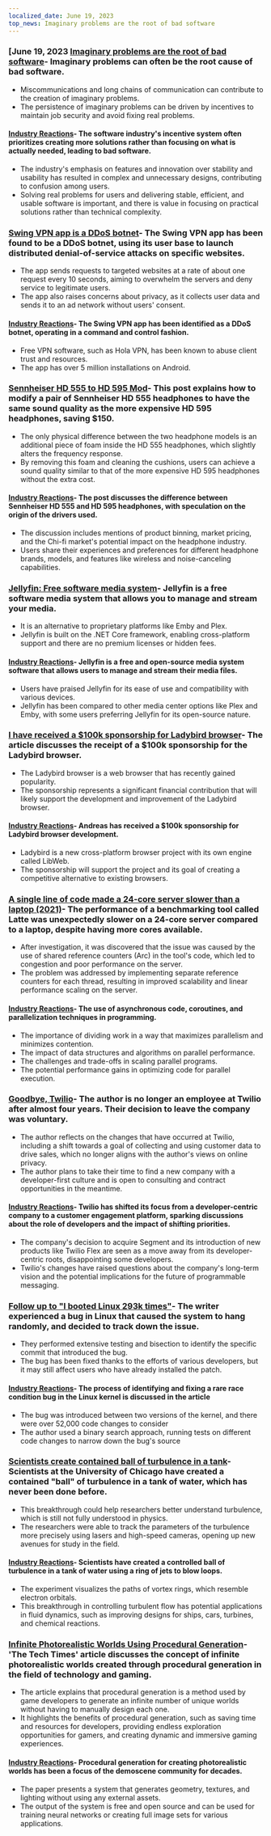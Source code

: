```yaml
---
localized_date: June 19, 2023
top_news: Imaginary problems are the root of bad software
---
```




<CallToAction />

<Steps>

### [June 19, 2023 [Imaginary problems are the root of bad software](https://cerebralab.com/Imaginary_Problems_Are_the_Root_of_Bad_Software)- Imaginary problems can often be the root cause of bad software.

- Miscommunications and long chains of communication can contribute to the creation of imaginary problems.
- The persistence of imaginary problems can be driven by incentives to maintain job security and avoid fixing real problems.

#### [Industry Reactions](http://news.ycombinator.com/item?id=36380711)- The software industry's incentive system often prioritizes creating more solutions rather than focusing on what is actually needed, leading to bad software.

- The industry's emphasis on features and innovation over stability and usability has resulted in complex and unnecessary designs, contributing to confusion among users.
- Solving real problems for users and delivering stable, efficient, and usable software is important, and there is value in focusing on practical solutions rather than technical complexity.

### [Swing VPN app is a DDoS botnet](https://lecromee.github.io/posts/swing_vpn_ddosing_sites/)- The Swing VPN app has been found to be a DDoS botnet, using its user base to launch distributed denial-of-service attacks on specific websites.

- The app sends requests to targeted websites at a rate of about one request every 10 seconds, aiming to overwhelm the servers and deny service to legitimate users.
- The app also raises concerns about privacy, as it collects user data and sends it to an ad network without users' consent.

#### [Industry Reactions](http://news.ycombinator.com/item?id=36382700)- The Swing VPN app has been identified as a DDoS botnet, operating in a command and control fashion.

- Free VPN software, such as Hola VPN, has been known to abuse client trust and resources.
- The app has over 5 million installations on Android.

### [Sennheiser HD 555 to HD 595 Mod](http://mikebeauchamp.com/misc/sennheiser-hd-555-to-hd-595-mod/)- This post explains how to modify a pair of Sennheiser HD 555 headphones to have the same sound quality as the more expensive HD 595 headphones, saving $150.

- The only physical difference between the two headphone models is an additional piece of foam inside the HD 555 headphones, which slightly alters the frequency response.
- By removing this foam and cleaning the cushions, users can achieve a sound quality similar to that of the more expensive HD 595 headphones without the extra cost.

#### [Industry Reactions](http://news.ycombinator.com/item?id=36377875)- The post discusses the difference between Sennheiser HD 555 and HD 595 headphones, with speculation on the origin of the drivers used.

- The discussion includes mentions of product binning, market pricing, and the Chi-fi market's potential impact on the headphone industry.
- Users share their experiences and preferences for different headphone brands, models, and features like wireless and noise-canceling capabilities.

### [Jellyfin: Free software media system](https://github.com/jellyfin/jellyfin)- Jellyfin is a free software media system that allows you to manage and stream your media.

- It is an alternative to proprietary platforms like Emby and Plex.
- Jellyfin is built on the .NET Core framework, enabling cross-platform support and there are no premium licenses or hidden fees.

#### [Industry Reactions](http://news.ycombinator.com/item?id=36378689)- Jellyfin is a free and open-source media system software that allows users to manage and stream their media files.

- Users have praised Jellyfin for its ease of use and compatibility with various devices.
- Jellyfin has been compared to other media center options like Plex and Emby, with some users preferring Jellyfin for its open-source nature.

### [I have received a $100k sponsorship for Ladybird browser](https://twitter.com/awesomekling/status/1670298370550779905)- The article discusses the receipt of a $100k sponsorship for the Ladybird browser.

- The Ladybird browser is a web browser that has recently gained popularity.
- The sponsorship represents a significant financial contribution that will likely support the development and improvement of the Ladybird browser.

#### [Industry Reactions](http://news.ycombinator.com/item?id=36377805)- Andreas has received a $100k sponsorship for Ladybird browser development.

- Ladybird is a new cross-platform browser project with its own engine called LibWeb.
- The sponsorship will support the project and its goal of creating a competitive alternative to existing browsers.

### [A single line of code made a 24-core server slower than a laptop (2021)](https://pkolaczk.github.io/server-slower-than-a-laptop/)- The performance of a benchmarking tool called Latte was unexpectedly slower on a 24-core server compared to a laptop, despite having more cores available.

- After investigation, it was discovered that the issue was caused by the use of shared reference counters (Arc) in the tool's code, which led to congestion and poor performance on the server.
- The problem was addressed by implementing separate reference counters for each thread, resulting in improved scalability and linear performance scaling on the server.

#### [Industry Reactions](http://news.ycombinator.com/item?id=36376669)- The use of asynchronous code, coroutines, and parallelization techniques in programming.

- The importance of dividing work in a way that maximizes parallelism and minimizes contention.
- The impact of data structures and algorithms on parallel performance.
- The challenges and trade-offs in scaling parallel programs.
- The potential performance gains in optimizing code for parallel execution.

### [Goodbye, Twilio](https://blog.miguelgrinberg.com/post/goodbye-twilio)- The author is no longer an employee at Twilio after almost four years. Their decision to leave the company was voluntary.

- The author reflects on the changes that have occurred at Twilio, including a shift towards a goal of collecting and using customer data to drive sales, which no longer aligns with the author's views on online privacy.
- The author plans to take their time to find a new company with a developer-first culture and is open to consulting and contract opportunities in the meantime.

#### [Industry Reactions](http://news.ycombinator.com/item?id=36382361)- Twilio has shifted its focus from a developer-centric company to a customer engagement platform, sparking discussions about the role of developers and the impact of shifting priorities.

- The company's decision to acquire Segment and its introduction of new products like Twilio Flex are seen as a move away from its developer-centric roots, disappointing some developers.
- Twilio's changes have raised questions about the company's long-term vision and the potential implications for the future of programmable messaging.

### [Follow up to "I booted Linux 293k times"](https://rwmj.wordpress.com/2023/06/18/follow-up-to-i-booted-linux-292612-times/)- The writer experienced a bug in Linux that caused the system to hang randomly, and decided to track down the issue.

- They performed extensive testing and bisection to identify the specific commit that introduced the bug.
- The bug has been fixed thanks to the efforts of various developers, but it may still affect users who have already installed the patch.

#### [Industry Reactions](http://news.ycombinator.com/item?id=36379615)- The process of identifying and fixing a rare race condition bug in the Linux kernel is discussed in the article

- The bug was introduced between two versions of the kernel, and there were over 52,000 code changes to consider
- The author used a binary search approach, running tests on different code changes to narrow down the bug's source

### [Scientists create contained ball of turbulence in a tank](https://news.uchicago.edu/story/tempest-teacup-uchicago-physicists-make-breakthrough-creating-turbulence)- Scientists at the University of Chicago have created a contained "ball" of turbulence in a tank of water, which has never been done before.

- This breakthrough could help researchers better understand turbulence, which is still not fully understood in physics.
- The researchers were able to track the parameters of the turbulence more precisely using lasers and high-speed cameras, opening up new avenues for study in the field.

#### [Industry Reactions](http://news.ycombinator.com/item?id=36376875)- Scientists have created a controlled ball of turbulence in a tank of water using a ring of jets to blow loops.

- The experiment visualizes the paths of vortex rings, which resemble electron orbitals.
- This breakthrough in controlling turbulent flow has potential applications in fluid dynamics, such as improving designs for ships, cars, turbines, and chemical reactions.

### [Infinite Photorealistic Worlds Using Procedural Generation](https://arxiv.org/abs/2306.09310)- 'The Tech Times' article discusses the concept of infinite photorealistic worlds created through procedural generation in the field of technology and gaming.

- The article explains that procedural generation is a method used by game developers to generate an infinite number of unique worlds without having to manually design each one.
- It highlights the benefits of procedural generation, such as saving time and resources for developers, providing endless exploration opportunities for gamers, and creating dynamic and immersive gaming experiences.

#### [Industry Reactions](http://news.ycombinator.com/item?id=36376071)- Procedural generation for creating photorealistic worlds has been a focus of the demoscene community for decades.

- The paper presents a system that generates geometry, textures, and lighting without using any external assets.
- The output of the system is free and open source and can be used for training neural networks or creating full image sets for various applications.

</Steps>
